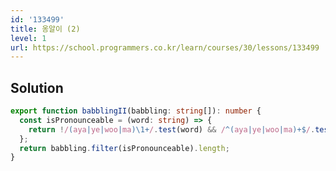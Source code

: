 ```yaml
---
id: '133499'
title: 옹알이 (2)
level: 1
url: https://school.programmers.co.kr/learn/courses/30/lessons/133499
---
```


## Solution

```typescript filename="solution.ts" copy
export function babblingII(babbling: string[]): number {
  const isPronounceable = (word: string) => {
    return !/(aya|ye|woo|ma)\1+/.test(word) && /^(aya|ye|woo|ma)+$/.test(word);
  };
  return babbling.filter(isPronounceable).length;
}
```

